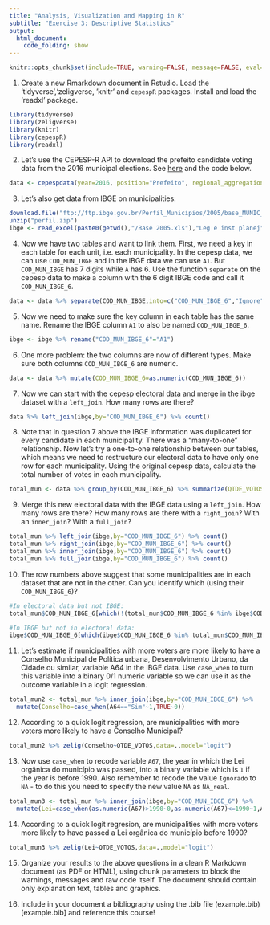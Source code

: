 ```yaml
---
title: "Analysis, Visualization and Mapping in R"
subtitle: "Exercise 3: Descriptive Statistics"
output: 
  html_document:
    code_folding: show
---
```


```r
knitr::opts_chunk$set(include=TRUE, warning=FALSE, message=FALSE, eval=FALSE, echo=FALSE)
```

1. Create a new Rmarkdown document in Rstudio. Load the 'tidyverse','zeligverse, 'knitr' and `cepespR` packages. Install and load the 'readxl' package.
```r
library(tidyverse)
library(zeligverse)
library(knitr)
library(cepespR)
library(readxl)
```

2. Let's use the CEPESP-R API to download the prefeito candidate voting data from the 2016 municipal elections. See [here](https://github.com/Cepesp-Fgv/cepesp-r) and the code below.

```r
data <- cepespdata(year=2016, position="Prefeito", regional_aggregation="Municipality",political_aggregation="Candidate")
```

3. Let's also get data from IBGE on municipalities:

```r
download.file("ftp://ftp.ibge.gov.br/Perfil_Municipios/2005/base_MUNIC_2005.zip","perfil.zip")
unzip("perfil.zip")
ibge <- read_excel(paste0(getwd(),"/Base 2005.xls"),"Leg e inst planej")
```

4. Now we have two tables and want to link them. First, we need a key in each table for each unit, i.e. each municipality. In the cepesp data, we can use `COD_MUN_IBGE` and in the IBGE data we can use `A1`. But `COD_MUN_IBGE` has 7 digits while `A` has 6. Use the function `separate` on the cepesp data to make a column with the 6 digit IBGE code and call it `COD_MUN_IBGE_6`.

```r
data <- data %>% separate(COD_MUN_IBGE,into=c("COD_MUN_IBGE_6","Ignore"),sep=6)
```

5. Now we need to make sure the key column in each table has the same name. Rename the IBGE column `A1` to also be named `COD_MUN_IBGE_6`.

```r
ibge <- ibge %>% rename("COD_MUN_IBGE_6"="A1")
```

6. One more problem: the two columns are now of different types. Make sure both columns `COD_MUN_IBGE_6` are numeric.

```r
data <- data %>% mutate(COD_MUN_IBGE_6=as.numeric(COD_MUN_IBGE_6))
```

7. Now we can start with the cepesp electoral data and merge in the ibge dataset with a `left_join`. How many rows are there?

```r
data %>% left_join(ibge,by="COD_MUN_IBGE_6") %>% count()
```

8. Note that in question 7 above the IBGE information was duplicated for every candidate in each municipality. There was a "many-to-one" relationship. Now let's try a one-to-one relationship between our tables, which means we need to restructure our electoral data to have only one row for each municipality. Using the original cepesp data, calculate the total number of votes in each municipality.

```r
total_mun <- data %>% group_by(COD_MUN_IBGE_6) %>% summarize(QTDE_VOTOS=sum(QTDE_VOTOS,na.rm=TRUE))
```

9. Merge this new electoral data with the IBGE data using a `left_join`. How many rows are there? How many rows are there with a `right_join`? With an `inner_join`? With a `full_join`?

```r
total_mun %>% left_join(ibge,by="COD_MUN_IBGE_6") %>% count()
total_mun %>% right_join(ibge,by="COD_MUN_IBGE_6") %>% count()
total_mun %>% inner_join(ibge,by="COD_MUN_IBGE_6") %>% count()
total_mun %>% full_join(ibge,by="COD_MUN_IBGE_6") %>% count()
```

10. The row numbers above suggest that some municipalities are in each dataset that are not in the other. Can you identify which (using their `COD_MUN_IBGE_6`)?

```r
#In electoral data but not IBGE:
total_mun$COD_MUN_IBGE_6[which(!(total_mun$COD_MUN_IBGE_6 %in% ibge$COD_MUN_IBGE_6))]

#In IBGE but not in electoral data:
ibge$COD_MUN_IBGE_6[which(ibge$COD_MUN_IBGE_6 %in% total_mun$COD_MUN_IBGE_6==FALSE)]
```

11. Let's estimate if municipalities with more voters are more likely to have a Conselho Municipal de Política urbana, Desenvolvimento Urbano, da Cidade ou similar, variable A64 in the IBGE data. Use `case_when` to turn this variable into a binary 0/1 numeric variable so we can use it as the outcome variable in a logit regression.

```r
total_mun2 <- total_mun %>% inner_join(ibge,by="COD_MUN_IBGE_6") %>% 
  mutate(Conselho=case_when(A64=="Sim"~1,TRUE~0))
```

12. According to a quick logit regression, are municipalities with more voters more likely to have a Conselho Municipal?
 
```r
total_mun2 %>% zelig(Conselho~QTDE_VOTOS,data=.,model="logit")
```

13. Now use `case_when` to recode variable `A67`, the year in which the Lei orgânica do município was passed, into a binary variable which is `1` if the year is before 1990. Also remember to recode the value `Ignorado` to `NA` - to do this you need to specify the new value `NA` as `NA_real`.

```r
total_mun3 <- total_mun %>% inner_join(ibge,by="COD_MUN_IBGE_6") %>% 
  mutate(Lei=case_when(as.numeric(A67)>1990~0,as.numeric(A67)<=1990~1,A76=="Ignorado"~NA_real_))
```

14. According to a quick logit regresion, are municipalities with more voters more likely to have passed a Lei orgânica do município before 1990?

```r
total_mun3 %>% zelig(Lei~QTDE_VOTOS,data=.,model="logit")
```

15. Organize your results to the above questions in a clean R Markdown document (as PDF or HTML), using chunk parameters to block the warnings, messages and raw code itself. The document should contain only explanation text, tables and graphics.

16. Include in your document a bibliography using the .bib file (example.bib)[example.bib] and reference this course!